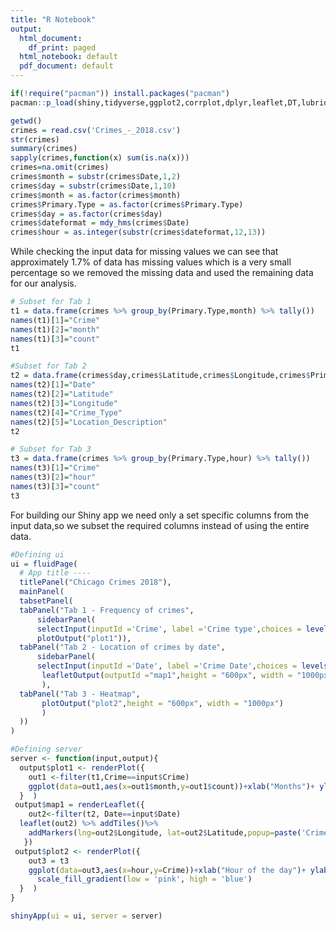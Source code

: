 ---
title: "R Notebook"
output:
  html_document:
    df_print: paged
  html_notebook: default
  pdf_document: default
---



```{r Package}
if(!require("pacman")) install.packages("pacman") 
pacman::p_load(shiny,tidyverse,ggplot2,corrplot,dplyr,leaflet,DT,lubridate,here)
```

```{r Data}
getwd()
crimes = read.csv('Crimes_-_2018.csv')
str(crimes)
summary(crimes)
sapply(crimes,function(x) sum(is.na(x)))
crimes=na.omit(crimes)
crimes$month = substr(crimes$Date,1,2)
crimes$day = substr(crimes$Date,1,10)
crimes$month = as.factor(crimes$month)
crimes$Primary.Type = as.factor(crimes$Primary.Type)
crimes$day = as.factor(crimes$day)
crimes$dateformat = mdy_hms(crimes$Date)
crimes$hour = as.integer(substr(crimes$dateformat,12,13))

```
While checking the input data for missing values we can see that approximately 1.7% of data has missing values which is a very small percentage so we removed the missing data and used the remaining data for our analysis. 

```{r Data subsetting}
# Subset for Tab 1
t1 = data.frame(crimes %>% group_by(Primary.Type,month) %>% tally()) 
names(t1)[1]="Crime"
names(t1)[2]="month"
names(t1)[3]="count"
t1

#Subset for Tab 2
t2 = data.frame(crimes$day,crimes$Latitude,crimes$Longitude,crimes$Primary.Type,crimes$Location.Description)
names(t2)[1]="Date"
names(t2)[2]="Latitude"
names(t2)[3]="Longitude"
names(t2)[4]="Crime_Type"
names(t2)[5]="Location_Description"
t2

# Subset for Tab 3
t3 = data.frame(crimes %>% group_by(Primary.Type,hour) %>% tally()) 
names(t3)[1]="Crime"
names(t3)[2]="hour"
names(t3)[3]="count"
t3

```
For building our Shiny app we need only a set specific columns from the input data,so we subset the required columns instead of using the entire data.

```{r Shiny app}
#Defining ui
ui = fluidPage(
  # App title ----
  titlePanel("Chicago Crimes 2018"),
  mainPanel(
  tabsetPanel(
  tabPanel("Tab 1 - Frequency of crimes", 
      sidebarPanel(
      selectInput(inputId ='Crime', label ='Crime type',choices = levels(t1$Crime))),
      plotOutput("plot1")),
  tabPanel("Tab 2 - Location of crimes by date",
      sidebarPanel(
      selectInput(inputId ='Date', label ='Crime Date',choices = levels(t2$Date))),
       leafletOutput(outputId ="map1",height = "600px", width = "1000px")
       ),
  tabPanel("Tab 3 - Heatmap",
       plotOutput("plot2",height = "600px", width = "1000px")
       )
  ))
)

#Defining server
server <- function(input,output){
  output$plot1 <- renderPlot({
    out1 <-filter(t1,Crime==input$Crime)
    ggplot(data=out1,aes(x=out1$month,y=out1$count))+xlab("Months")+ ylab("Count")+ggtitle("Frequency of Crimes in Year 2018")+geom_bar(stat="identity")
  }  )
 output$map1 = renderLeaflet({
    out2<-filter(t2, Date==input$Date)
  leaflet(out2) %>% addTiles()%>% 
    addMarkers(lng=out2$Longitude, lat=out2$Latitude,popup=paste('Crime:',out2$Crime_Type,"<br>",'Location Description:',out2$Location_Description))
   })
 output$plot2 <- renderPlot({
    out3 = t3
    ggplot(data=out3,aes(x=hour,y=Crime))+xlab("Hour of the day")+ ylab("Crime")+ggtitle("Heatmap of  frequency of Crimes throughout the day")+geom_tile(aes(fill=count))+labs(fill="Frequency")+ 
      scale_fill_gradient(low = 'pink', high = 'blue') 
  }  )
}  

shinyApp(ui = ui, server = server)
```
